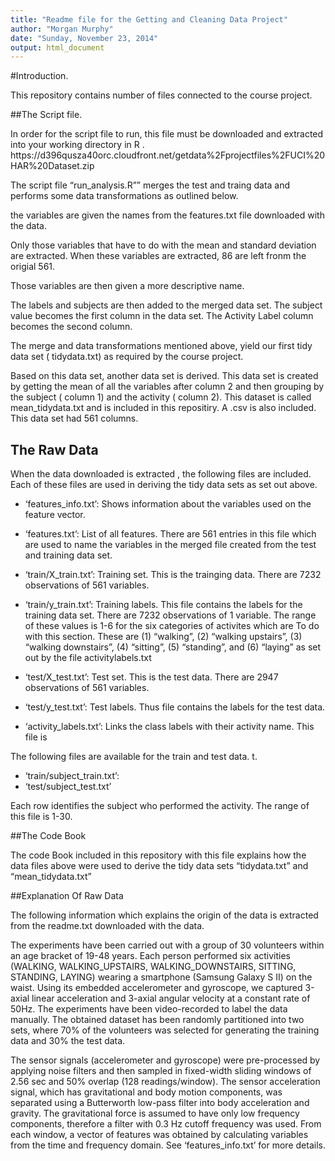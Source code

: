 ```yaml
---
title: "Readme file for the Getting and Cleaning Data Project"
author: "Morgan Murphy"
date: "Sunday, November 23, 2014"
output: html_document
---
```







#Introduction.

This repository contains number of files connected to the course project.

##The Script file.


In order for the script file to run, this file must be downloaded and extracted into your working directory in R .  https://d396qusza40orc.cloudfront.net/getdata%2Fprojectfiles%2FUCI%20HAR%20Dataset.zip  

The script file "run_analysis.R"" merges the test and traing data and performs some data transformations as outlined below.

the variables are given the names from the features.txt file downloaded with the data.

Only those variables that have to do with the mean and standard deviation are extracted.  When these variables are extracted,  86  are left fronm the origial 561.


Those variables are then given a more descriptive name.

The labels and subjects are then added to the merged data set.  The subject value becomes the first column in the data set.  The Activity Label column becomes the second column.

The merge and data transformations mentioned above, yield our first tidy data set ( tidydata.txt)  as required by the course project.

Based on  this data set, another data set is derived.  This data set is created by getting the mean of all the variables after column 2 and then grouping by the subject ( column 1) and the activity ( column 2).  This dataset is called mean_tidydata.txt and is included in this repositiry.  A .csv is also included. This data set had 561 columns. 

## The Raw Data

When the data downloaded is extracted ,  the following files are included.  Each of these files are used in deriving the tidy data sets as set out above.

- 'features_info.txt': Shows information about the variables used on the feature vector.

- 'features.txt': List of all features.  There are 561 entries in this file which are used to         name the variables in the merged file created from the test  and training data set.

- 'train/X_train.txt': Training set. This is the trainging data.  There are 7232 observations of 561 variables.

- 'train/y_train.txt': Training labels.  This file contains the labels for the training data set. There are 7232 observations of 1 variable.  The range of these values is 1-6 for the six  categories of activites which are To do with this section.  These are  (1) "walking", (2) "walking upstairs", (3) "walking downstairs", (4) "sitting", (5) "standing", and (6) "laying" as set out by the file activitylabels.txt


- 'test/X_test.txt': Test set.  This is the test data.  There are 2947 observations of 561 variables.

- 'test/y_test.txt': Test labels. Thus file contains the labels for the test data.

- 'activity_labels.txt': Links the class labels with their activity name.  This file is 

The following files are available for the train and test data. t. 

- 'train/subject_train.txt': 
- 'test/subject_test.txt'

Each row identifies the subject who performed the activity.  The range of this file is 1-30.

##The Code Book

The code Book included in this repository with this file explains how the data files above were used to derive the tidy data sets "tidydata.txt" and "mean_tidydata.txt"


##Explanation Of Raw Data 

The following information which explains the origin of the data is extracted from the readme.txt
downloaded with the data.

The experiments have been carried out with a group of 30 volunteers within an age bracket of 19-48 years. Each person performed six activities (WALKING, WALKING_UPSTAIRS, WALKING_DOWNSTAIRS, SITTING, STANDING, LAYING) wearing a smartphone (Samsung Galaxy S II) on the waist. Using its embedded accelerometer and gyroscope, we captured 3-axial linear acceleration and 3-axial angular velocity at a constant rate of 50Hz. The experiments have been video-recorded to label the data manually. The obtained dataset has been randomly partitioned into two sets, where 70% of the volunteers was selected for generating the training data and 30% the test data. 

The sensor signals (accelerometer and gyroscope) were pre-processed by applying noise filters and then sampled in fixed-width sliding windows of 2.56 sec and 50% overlap (128 readings/window). The sensor acceleration signal, which has gravitational and body motion components, was separated using a Butterworth low-pass filter into body acceleration and gravity. The gravitational force is assumed to have only low frequency components, therefore a filter with 0.3 Hz cutoff frequency was used. From each window, a vector of features was obtained by calculating variables from the time and frequency domain. See 'features_info.txt' for more details. 





